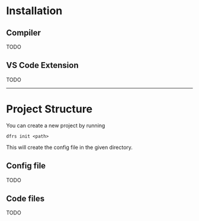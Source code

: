 # Installation
## Compiler
TODO

## VS Code Extension
TODO

---

# Project Structure
You can create a new project by running
```
dfrs init <path>
```
This will create the config file in the given directory.

## Config file
TODO

## Code files
TODO